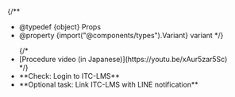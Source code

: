 
{/**
  * @typedef {object} Props
  * @property {import("@components/types").Variant} variant
  */}

<ul class="procedure">
  {/*
    <If cond={props.variant === "oc"}>
      <li>[Procedure video (in Japanese)](https://youtu.be/xAur5zar5Sc)</li>
    </If>
  */}
  <li>
    **Check: Login to ITC-LMS**
    <Login support={props.variant === "oc"} />
  </li>
  <li>
    **Optional task: Link ITC-LMS with LINE notification**
    <SetupNotification support={props.variant === "oc"} />
  </li>
</ul>
